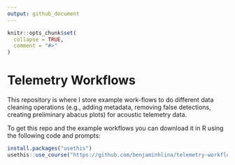 ```yaml
---
output: github_document
---
```


<!-- README.md is generated from README.Rmd. Please edit that file -->

```r
knitr::opts_chunk$set(
  collapse = TRUE,
  comment = "#>"
)
```

# Telemetry Workflows

<!-- badges: start -->
<!-- badges: end -->

This repository is where I store example work-flows to do different data cleaning
operations (e.g., adding metadata, removing false detections, creating preliminary abacus plots) for acoustic telemetry data. 

To get this repo and the example workflows you can download it in R using the following code and prompts:
```r
install.packages("usethis")
usethis::use_course("https://github.com/benjaminhlina/telemetry-workflows/archive/refs/heads/master.zip"
```

